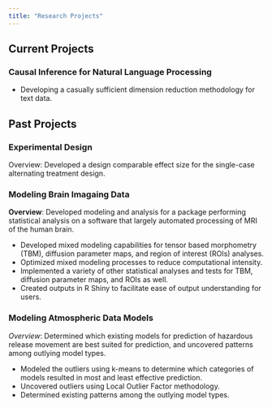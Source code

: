 ```yaml
---
title: "Research Projects"
---
```


## Current Projects

### Causal Inference for Natural Language Processing

- Developing a casually sufficient dimension reduction methodology for text data.

## Past Projects

### Experimental Design

Overview: Developed a design comparable effect size for the single-case alternating treatment design.


### Modeling Brain Imagaing Data

**Overview**: Developed modeling and analysis for a package performing statistical analysis on a software that largely automated processing of MRI of the human brain.

- Developed mixed modeling capabilities for tensor based morphometry (TBM), diffusion parameter maps, and region of interest (ROIs) analyses. 
- Optimized mixed modeling processes to reduce computational intensity.
- Implemented a variety of other statistical analyses and tests for TBM, diffusion parameter maps, and ROIs as well. 
- Created outputs in R Shiny to facilitate ease of output understanding for users.

### Modeling Atmospheric Data Models

*Overview*: Determined which existing models for prediction of hazardous release movement are best suited for prediction, and uncovered patterns among outlying model types.

- Modeled the outliers using k-means to determine which categories of models resulted in most and least effective prediction. 
- Uncovered outliers using Local Outlier Factor methodology.
- Determined existing patterns among the outlying model types.

